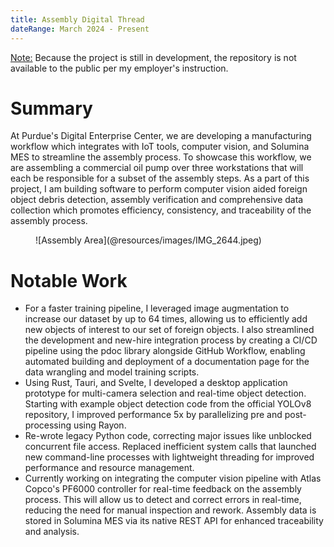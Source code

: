 ```yaml
---
title: Assembly Digital Thread
dateRange: March 2024 - Present
---
```


<ins>Note:</ins> Because the project is still in development, the repository is not available to the public per my employer's instruction.

# Summary 
At Purdue's Digital Enterprise Center, we are developing a manufacturing workflow which integrates with IoT tools, computer vision, and Solumina MES to streamline the assembly process. To showcase this workflow, we are assembling a commercial oil pump over three workstations that will each be responsible for a subset of the assembly steps. As a part of this project, I am building software to perform computer vision aided foreign object debris detection, assembly verification and comprehensive data collection which promotes efficiency, consistency, and traceability of the assembly process.

<Figure caption="The Assembly Area" class="w-96">
    ![Assembly Area](@resources/images/IMG_2644.jpeg)
</Figure>

# Notable Work 
- For a faster training pipeline, I leveraged image augmentation to increase our dataset by up to 64 times, allowing us to efficiently add new objects of interest to our set of foreign objects. I also streamlined the development and new-hire integration process by creating a CI/CD pipeline using the pdoc library alongside GitHub Workflow, enabling automated building and deployment of a documentation page for the data wrangling and model training scripts. 
- Using Rust, Tauri, and Svelte, I developed a desktop application prototype for multi-camera selection and real-time object detection. Starting with example object detection code from the official YOLOv8 repository, I improved performance 5x by parallelizing pre and post-processing using Rayon.
- Re-wrote legacy Python code, correcting major issues like unblocked concurrent file access. Replaced inefficient system calls that launched new command-line processes with lightweight threading for improved performance and resource management.
- Currently working on integrating the computer vision pipeline with Atlas Copco's PF6000 controller for real-time feedback on the assembly process. This will allow us to detect and correct errors in real-time, reducing the need for manual inspection and rework. Assembly data is stored in Solumina MES via its native REST API for enhanced traceability and analysis.